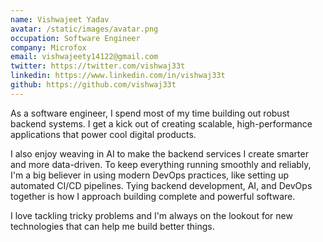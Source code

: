 ```yaml
---
name: Vishwajeet Yadav
avatar: /static/images/avatar.png
occupation: Software Engineer
company: Microfox
email: vishwajeety14122@gmail.com
twitter: https://twitter.com/vishwaj33t
linkedin: https://www.linkedin.com/in/vishwaj33t
github: https://github.com/vishwaj33t
---
```


As a software engineer, I spend most of my time building out robust backend systems. I get a kick out of creating scalable, high-performance applications that power cool digital products.

I also enjoy weaving in AI to make the backend services I create smarter and more data-driven. To keep everything running smoothly and reliably, I'm a big believer in using modern DevOps practices, like setting up automated CI/CD pipelines. Tying backend development, AI, and DevOps together is how I approach building complete and powerful software.

I love tackling tricky problems and I'm always on the lookout for new technologies that can help me build better things.
